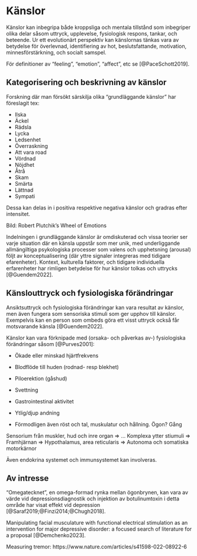 # Känslor

Känslor kan inbegripa både kroppsliga och mentala tillstånd som inbegriper olika delar såsom uttryck, upplevelse, fysiologisk respons, tankar, och beteende. Ur ett evolutionärt perspektiv kan känslornas tänkas vara av betydelse för  överlevnad, identifiering av hot, beslutsfattande, motivation, minnesförstärkning, och socialt samspel.

För definitioner av "feeling", "emotion", "affect", etc se [@PaceSchott2019].

## Kategorisering och beskrivning av känslor

Forskning där man försökt särskilja olika "grundläggande känslor" har föreslagit tex:

- Ilska
- Äckel
- Rädsla
- Lycka
- Ledsenhet
- Överraskning
- Att vara road
- Vördnad
- Nöjdhet
- Åtrå
- Skam
- Smärta
- Lättnad
- Sympati

Dessa kan delas in i positiva respektive negativa känslor och gradras efter intensitet. 

\includegraphics[width=\textwidth]{../dropbox/images/images_open_source/plutchik-wheel.png} 

Bild: Robert Plutchik's Wheel of Emotions

Indelningen i grundläggande känslor är omdiskuterad och vissa teorier ser varje situation där en känsla uppstår som mer unik, med underliggande allmängiltiga psykologiska processer som valens och upphetsning (arousal) följt av konceptualisering (där yttre signaler integreras med tidigare efarenheter). Kontext, kulturella faktorer, och tidigare individuella erfarenheter har rimligen betydelse för hur känslor tolkas och uttrycks [@Guendem2022].

## Känslouttryck och fysiologiska förändringar

Ansiktsuttryck och fysiologiska förändringar kan vara resultat av känslor, men även fungera som sensoriska stimuli som ger upphov till känslor. Exempelvis kan en person som ombeds göra ett visst uttryck också får motsvarande känsla [@Guendem2022].

Känslor kan vara förknipade med (orsaka- och påverkas av-) fysiologiska förändringar såsom [@Purves2001]:

- Ökade eller minskad hjärtfrekvens
- Blodflöde till huden (rodnad- resp blekhet)
- Piloerektion (gåshud)
- Svettning
- Gastrointestinal aktivitet
- Ytlig/djup andning

- Förmodligen även röst och tal, muskulatur och hållning. Ögon? Gång

Sensorium från muskler, hud och inre organ => ...
Komplexa ytter stiumuli => Framhjärnan => Hypothalamus, area reticularis => Autonoma och somatiska motorkärnor

Även endokrina systemet och immunsystemet kan involveras.

## Av intresse

"Omegatecknet", en omega-formad rynka mellan ögonbrynen, kan vara av värde vid depressionsdiagnostik och injektion av botulinumtoxin i detta område har visat effekt vid depression [@Saraf2019;@Finzi2014;@Chugh2018].

<!-- Normal subjects who viewed unhappy imagery had an increase in both depressed mood and corrugator activity, two variables that are highly correlated (Teasdale and Bancroft, 1977). Facial electromyography has been shown to be a predictor of treatment outcome in depression (Carney et al., 1981, Greden et al., 1985). [@Finzi2014]-->

Manipulating facial musculature with functional electrical stimulation as an intervention for major depressive disorder: a focused search of literature for a proposal [@Demchenko2023].

Measuring tremor: https://www.nature.com/articles/s41598-022-08922-6
